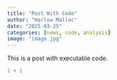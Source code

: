 ```yaml
---
title: "Post With Code"
author: "Harlow Malloc"
date: "2025-03-25"
categories: [news, code, analysis]
image: "image.jpg"
---
```


This is a post with executable code.

```r
1 + 1
```
